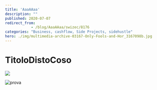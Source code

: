 ```yaml
---
title: 'AaaAAaa'
description: ""
published: 2020-07-07
redirect_from: 
            - /blog/AaaAAaa/swizec/8176
categories: "Business, cashflow, Side Projects, sidehustle"
hero: ./img/multimedia-archive-03167-Only-Fools-and-Hor_3167098b.jpg
---
```


# TitoloDistoCoso

![](./img/multimedia-archive-03167-Only-Fools-and-Hor_3167098b.jpg)

![prova](https://images.unsplash.com/photo-1594643550347-ea6736d85612?ixlib=rb-1.2.1&ixid=eyJhcHBfaWQiOjEyMDd9&auto=format&fit=crop&w=634&q=80) 
